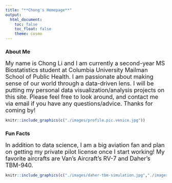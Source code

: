 ```yaml
---
title: "**Chong's Homepage**"
output: 
  html_document:
    toc: false
    toc_float: false
    theme: cosmo
---
```


### **About Me**

 <font size="4"> My name is Chong Li and I am currently a second-year MS Biostatistics student at Columbia University Mailman School of Public Health. I am passionate about making sense of our world through a data-driven lens. I will be putting my personal data visualization/analysis projects on this site. Please feel free to look around, and contact me via email if you have any questions/advice. Thanks for coming by!</font>

```r
knitr::include_graphics(c("./images/profile.pic.venice.jpg"))
```

### **Fun Facts**

<font size="4"> In addition to data science, I am a big aviation fan and plan on getting my private pilot license once I start working! My favorite aircrafts are Van's Aircraft's RV-7 and Daher's TBM-940.</font>

```r
knitr::include_graphics(c("./images/daher-tbm-simulation.jpg","./images/rv-7.jpeg"))
``` 

